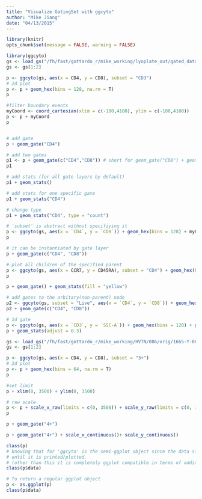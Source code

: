 ```yaml
---
title: "Visualize GatingSet with ggcyto"
author: "Mike Jiang"
date: "04/13/2015"
---
```


```r
library(knitr)
opts_chunk$set(message = FALSE, warning = FALSE)
```


```r
library(ggcyto)
gs <- load_gs("/fh/fast/gottardo_r/mike_working/lyoplate_out/gated_data/auto/gslist-tcell/D54tFo7RPl/")
gs <- gs[1:2]
```

```r
p <- ggcyto(gs, aes(x = CD4, y = CD8), subset = "CD3") 
# 2d plot
p <- p + geom_hex(bins = 128, na.rm = T)
p

#filter boundary events
myCoord <- coord_cartesian(xlim = c(-100,4100), ylim = c(-100,4100))
p <- p + myCoord
p


# add gate
p + geom_gate("CD4")

# add two gates
p1 <- p + geom_gate(c("CD4","CD8")) # short for geom_gate("CD8") + geom_gate("CD4")
p1

# add stats (for all gate layers by default)
p1 + geom_stats()

# add stats for one specific gate
p1 + geom_stats("CD4")

# change type
p1 + geom_stats("CD4", type = "count")
```

```r
# 'subset' is abstract without specifiying it
p <- ggcyto(gs, aes(x = `CD4`, y = `CD8`)) + geom_hex(bins = 128) + myCoord
p
```

```r

# it can be instantiated by gate layer
p + geom_gate(c("CD4", "CD8"))

# plot all children of the specified parent
p <- ggcyto(gs, aes(x = CCR7, y = CD45RA), subset = "CD4") + geom_hex(bins = 128) + myCoord
p

p + geom_gate() + geom_stats(fill = "yellow")

# add gates to the arbitary(non-parent) node
p2 <- ggcyto(gs, subset = "Live", aes(x = `CD4`, y = `CD8`)) + geom_hex(bins = 128) + myCoord
p2 + geom_gate(c("CD4", "CD8"))

# 1d gate
p <- ggcyto(gs, aes(x = `CD3`, y = `SSC-A`)) + geom_hex(bins = 128) + geom_gate("CD3")
p + geom_stats(adjust = 0.3)
```

```r
gs <- load_gs("/fh/fast/gottardo_r/mike_working/HVTN/086/orig/1665-Y-086/")
gs <- gs[1:2]
```

```r
p <- ggcyto(gs, aes(x = CD4, y = CD8), subset = "3+") 
# 2d plot
p <- p + geom_hex(bins = 64, na.rm = T)
p

#set limit
p + xlim(0, 3500) + ylim(0, 3500)

# raw scale
p <- p + scale_x_raw(limits = c(0, 3500)) + scale_y_raw(limits = c(0, 3500))
p 

p + geom_gate("4+")

p + geom_gate("4+") + scale_x_continuous()+ scale_y_continuous()
```


```r
class(p)
# knowing that for 'ggcyto' is the semi-ggplot object since the data slot is NOT fortified to data.frame
# until it is printed/plotted.
# (other than this it is completely ggplot compatible in terms of adding layers and themes)
class(p$data)

# To return a regular ggplot object
p <- as.ggplot(p)
class(p$data)
```




